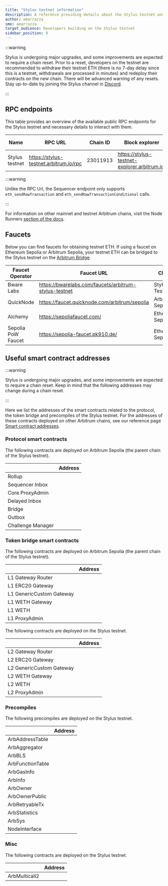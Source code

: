 ```yaml
---
title: "Stylus testnet information"
description: A reference providing details about the Stylus testnet and faucets for obtaining testnet ETH
author: amarrazza
sme: amarrazza
target_audience: Developers building on the Stylus testnet
sidebar_position: 9
---
```



<PublicPreviewBannerPartial />

:::warning

Stylus is undergoing major upgrades, and some improvements are expected to require a chain reset. Prior to a reset, developers on the testnet are recommended to withdraw their testnet ETH (there is no 7-day delay since this is a testnet, withdrawals are processed in minutes) and redeploy their contracts on the new chain. There will be advanced warning of any resets. Stay up-to-date by joining the Stylus channel in [Discord](https://discord.com/invite/arbitrum).

:::

## RPC endpoints

This table provides an overview of the available public RPC endpoints for the Stylus testnet and necessary details to interact with them.

| Name           | RPC URL                                | Chain ID | Block explorer                               | Underlying chain | Tech stack     | Sequencer feed URL                    | Sequencer endpoint<sup>⚠️</sup>                  |
| -------------- | -------------------------------------- | -------- | -------------------------------------------- | ---------------- | -------------- | ------------------------------------- | ------------------------------------------------ |
| Stylus testnet | https://stylus-testnet.arbitrum.io/rpc | 23011913 | https://stylus-testnet-explorer.arbitrum.io/ | Arbitrum Sepolia | Nitro (Rollup) | wss://stylus-testnet.arbitrum.io/feed | https://stylus-testnet-sequencer.arbitrum.io/rpc |

:::warning

Unlike the RPC Url, the Sequencer endpoint only supports `eth_sendRawTransaction` and `eth_sendRawTransactionConditional` calls.

:::

For information on other mainnet and testnet Arbitrum chains, visit the Node Runners [section of the docs](/node-running/node-providers#rpc-endpoints).

## Faucets

Below you can find faucets for obtaining testnet ETH. If using a faucet on Ethereum Sepolia or Arbitrum Sepolia, your testnet ETH can be bridged to the Stylus testnet on the [Arbitrum Bridge](https://bridge.arbitrum.io/).

| Faucet Operator    | Faucet URL                                            | Chain            |
| ------------------ | ----------------------------------------------------- | ---------------- |
| Bware Labs         | https://bwarelabs.com/faucets/arbitrum-stylus-testnet | Stylus Testnet   |
| QuickNode          | https://faucet.quicknode.com/arbitrum/sepolia         | Arbitrum Sepolia |
| Alchemy            | https://sepoliafaucet.com/                            | Ethereum Sepolia |
| Sepolia PoW Faucet | https://sepolia-faucet.pk910.de/                      | Ethereum Sepolia |

## Useful smart contract addresses


:::warning

Stylus is undergoing major upgrades, and some improvements are expected to require a chain reset. Keep in mind that the following addresses may change during a chain reset.

:::

Here we list the addresses of the smart contracts related to the protocol, the token bridge and precompiles of the Stylus testnet. For the addresses of these contracts deployed on other Arbitrum chains, see our reference page [Smart contract addresses](/for-devs/useful-addresses).

### Protocol smart contracts

The following contracts are deployed on Arbitrum Sepolia (the parent chain of the Stylus testnet).

|                   | Address                                                                       |
| ----------------- | ----------------------------------------------------------------------------- |
| Rollup            | <AEL address="0x94db9E36d9336cD6F9FfcAd399dDa6Cc05299898" chainID={421614} /> |
| Sequencer Inbox   | <AEL address="0x00A0F15b79d1D3e5991929FaAbCF2AA65623530c" chainID={421614} /> |
| Core ProxyAdmin   | <AEL address="0x86D3d0752557F74b0a287F174a5dE35707435e40" chainID={421614} /> |
| Delayed Inbox     | <AEL address="0xe1e3b1CBaCC870cb6e5F4Bdf246feB6eB5cD351B" chainID={421614} /> |
| Bridge            | <AEL address="0x35aa95ac4747D928E2Cd42FE4461F6D9d1826346" chainID={421614} /> |
| Outbox            | <AEL address="0x98fcA8bFF38a987B988E54273Fa228A52b62E43b" chainID={421614} /> |
| Challenge Manager | <AEL address="0xf398577501999f14E8a85B1A09816D4Cb0aE0DCf" chainID={421614} /> |

### Token bridge smart contracts

The following contracts are deployed on Arbitrum Sepolia (the parent chain of the Stylus testnet).

|                          | Address                                                                       |
| ------------------------ | ----------------------------------------------------------------------------- |
| L1 Gateway Router        | <AEL address="0xa72a2F3559Bb337309BCE13f18fae748C6A7D0fa" chainID={421614} /> |
| L1 ERC20 Gateway         | <AEL address="0x709C3Ad4447adA3c9d1eFDA4C4c5b72D4b22005F" chainID={421614} /> |
| L1 GenericCustom Gateway | <AEL address="0x99ED0b0934ff766adceA8A1C38566b2C62Dd319D" chainID={421614} /> |
| L1 WETH Gateway          | <AEL address="0x298f1539B240f7c2A1EA286AE83E6Fac0C33639b" chainID={421614} /> |
| L1 WETH                  | <AEL address="0xe39Ab88f8A4777030A534146A9Ca3B52bd5D43A3" chainID={421614} /> |
| L1 ProxyAdmin            | <AEL address="0xA428EfC5353E064f4c576c319836e13ae1157C41" chainID={421614} /> |

The following contracts are deployed on the Stylus testnet.

|                          | Address                                                                         |
| ------------------------ | ------------------------------------------------------------------------------- |
| L2 Gateway Router        | <AEL address="0xCDdbADaF4FfA77446aB664834AAdb91121DbdA6f" chainID={23011913} /> |
| L2 ERC20 Gateway         | <AEL address="0x82D5409C0CC3e1E6eaEdb5D1893Ca85b496Aa646" chainID={23011913} /> |
| L2 GenericCustom Gateway | <AEL address="0x8a787c6bEd27F90a7302832523f3c63Ef276f193" chainID={23011913} /> |
| L2 WETH Gateway          | <AEL address="0x024e80adBD08aF5240C7860AF2D44C3596EdB3Da" chainID={23011913} /> |
| L2 WETH                  | <AEL address="0xFFaB5a6E03d5099922BAD0B6E561E9129E0FEB4c" chainID={23011913} /> |
| L2 ProxyAdmin            | <AEL address="0xF113d2bF6c3974810802BE3989e3C1C1BAd0DE69" chainID={23011913} /> |

### Precompiles

The following precompiles are deployed on the Stylus testnet.

|                  | Address                                                                         |
| ---------------- | ------------------------------------------------------------------------------- |
| ArbAddressTable  | <AEL address="0x0000000000000000000000000000000000000066" chainID={23011913} /> |
| ArbAggregator    | <AEL address="0x000000000000000000000000000000000000006D" chainID={23011913} /> |
| ArbBLS           | <AEL address="0x0000000000000000000000000000000000000067" chainID={23011913} /> |
| ArbFunctionTable | <AEL address="0x0000000000000000000000000000000000000068" chainID={23011913} /> |
| ArbGasInfo       | <AEL address="0x000000000000000000000000000000000000006C" chainID={23011913} /> |
| ArbInfo          | <AEL address="0x0000000000000000000000000000000000000065" chainID={23011913} /> |
| ArbOwner         | <AEL address="0x0000000000000000000000000000000000000070" chainID={23011913} /> |
| ArbOwnerPublic   | <AEL address="0x000000000000000000000000000000000000006b" chainID={23011913} /> |
| ArbRetryableTx   | <AEL address="0x000000000000000000000000000000000000006E" chainID={23011913} /> |
| ArbStatistics    | <AEL address="0x000000000000000000000000000000000000006F" chainID={23011913} /> |
| ArbSys           | <AEL address="0x0000000000000000000000000000000000000064" chainID={23011913} /> |
| NodeInterface    | <AEL address="0x00000000000000000000000000000000000000C8" chainID={23011913} /> |

### Misc

The following contracts are deployed on the Stylus testnet.

|               | Address                                                                         |
| ------------- | ------------------------------------------------------------------------------- |
| ArbMulticall2 | <AEL address="0x42aaE78422EF3e8E6d0D88e58E25CA7C7Ecb9D5a" chainID={23011913} /> |
